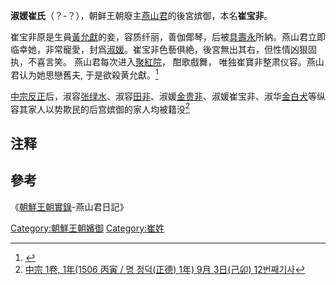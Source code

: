 '''淑媛崔氏'''（？-？），朝鲜王朝廢主[[燕山君|燕山君]]的後宮嫔御，本名'''崔宝非'''。

崔宝非原是生員[[黃允獻|黃允獻]]的妾，容质纤丽，善伽倻琴，后被[[具壽永|具壽永]]所納。燕山君立即临幸她，非常寵愛，封爲[[淑媛|淑媛]]。崔宝非色藝俱絶，後宮無出其右，但性情凶狠固执，不喜言笑。 燕山君每次进入[[聚紅院|聚紅院]]， 酣歌戲舞， 唯独崔寶非整肃仪容。燕山君认为她思戀舊夫, 于是欲殺黄允獻。<ref>{{Cite web |url=http://sillok.history.go.kr/inspection/insp_king.jsp?id=wja_11110006_002&tabid=w |title=燕山君日記60卷，11年（1505）10月6日紀錄二 |access-date=2014-11-14 |archive-date=2020-06-28 |archive-url=https://web.archive.org/web/20200628182154/http://sillok.history.go.kr/inspection/insp_king.jsp?id=wja_11110006_002&tabid=w |dead-url=no }}</ref>

[[中宗反正|中宗反正]]后，淑容[[张绿水|张绿水]]、淑容[[田非|田非]]、淑媛[[金贵非|金贵非]]、淑媛崔宝非、淑华[[金白犬|金白犬]]等纵容其家人以势欺民的后宫嫔御的家人均被籍没<ref>[http://sillok.history.go.kr/inspection/insp_king.jsp?tid=wka&pos=1&tabid=w&mTree=0&inResult=0&indextype=1&keyword=%E6%B7%91%E8%8F%AF 中宗 1卷, 1年(1506 丙寅 / 명 정덕(正德) 1年) 9月 3日(己卯) 12번째기사]</ref>

== 注释 ==

{{Reflist|2}}
==參考== 

《[[朝鮮王朝實錄|朝鮮王朝實錄]]-燕山君日記》

{{korea-bio-stub}}

[[Category:朝鮮王朝嬪御|Category:朝鮮王朝嬪御]]
[[Category:崔姓|Category:崔姓]]